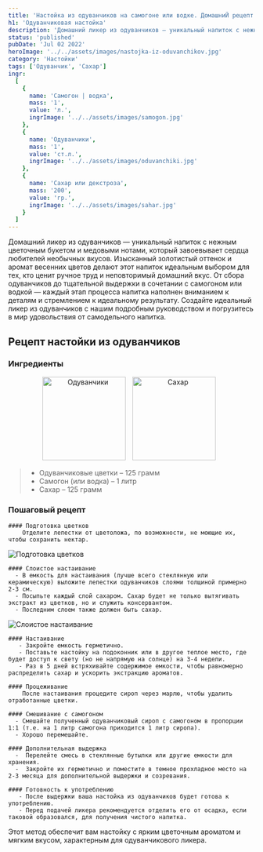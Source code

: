 ```yaml
---
title: 'Настойка из одуванчиков на самогоне или водке. ДомашниЙ рецепт'
h1: 'Одуванчиковая настойка'
description: 'Домашний ликер из одуванчиков — уникальный напиток с нежным цветочным букетом и медовыми нотами. Изысканный золотистый оттенок и аромат весенних цветов делают его идеальным выбором для ценителей ручного труда и домашнего вкуса'
status: 'published'
pubDate: 'Jul 02 2022'
heroImage: '../../assets/images/nastojka-iz-oduvanchikov.jpg'
category: 'Настойки'
tags: ['Одуванчик', 'Сахар']
ingr:
  [
    {
      name: 'Самогон | водка',
      mass: '1',
      value: 'л.',
      ingrImage: '../../assets/images/samogon.jpg'
    },
    {
      name: 'Одуванчики',
      mass: '1',
      value: 'ст.л.',
      ingrImage: '../../assets/images/oduvanchiki.jpg'
    },
    {
      name: 'Сахар или декстроза',
      mass: '200',
      value: 'гр.',
      ingrImage: '../../assets/images/sahar.jpg'
    }
  ]
---
```



Домашний ликер из одуванчиков — уникальный напиток с нежным цветочным букетом и медовыми нотами, который завоевывает сердца любителей необычных вкусов. Изысканный золотистый оттенок и аромат весенних цветов делают этот напиток идеальным выбором для тех, кто ценит ручное труд и неповторимый домашний вкус. От сбора одуванчиков до тщательной выдержки в сочетании с самогоном или водкой — каждый этап процесса напитка наполнен вниманием к деталям и стремлением к идеальному результату. Создайте идеальный ликер из одуванчиков с нашим подробным руководством и погрузитесь в мир удовольствия от самодельного напитка.

## Рецепт настойки из одуванчиков

### Ингредиенты

<p align='center'>
	<Image
		height='170'
		style='display: inline-block; margin-right: 10px;'
		src={img1}
		formats='avif'
		alt='Одуванчики'
	/>
	<Image
		height='170'
		style='display: inline-block; margin-right: 10px;'
		src={img2}
		formats='avif'
		alt='Сахар'
	/>
</p>

> - Одуванчиковые цветки – 125 грамм
> - Самогон (или водка) – 1 литр
> - Сахар – 125 грамм

### Пошаговый рецепт

    #### Подготовка цветков
        Отделите лепестки от цветоложа, по возможности, не моющие их, чтобы сохранить нектар.

<Image src={img3} formats='avif' alt='Подготовка цветков' />

    #### Слоистое настаивание
      - В емкость для настаивания (лучше всего стеклянную или керамическую) выложите лепестки одуванчиков слоями толщиной примерно 2-3 см.
      - Посыпьте каждый слой сахаром. Сахар будет не только вытягивать экстракт из цветков, но и служить консервантом.
      - Последним слоем также должен быть сахар.

<Image src={img4} formats='avif' alt='Слоистое настаивание' />

    #### Настаивание
       - Закройте емкость герметично.
       - Поставьте настойку на подоконник или в другое теплое место, где будет доступ к свету (но не напрямую на солнце) на 3-4 недели.
       - Раз в 5 дней встряхивайте содержимое емкости, чтобы равномерно распределить сахар и ускорить экстракцию ароматов.

    #### Процеживание
        После настаивания процедите сироп через марлю, чтобы удалить отработанные цветки.

    #### Смешивание с самогоном
      - Смешайте полученный одуванчиковый сироп с самогоном в пропорции 1:1 (т.е. на 1 литр самогона приходится 1 литр сиропа).
      - Хорошо перемешайте.

    #### Дополнительная выдержка
      -  Перелейте смесь в стеклянные бутылки или другие емкости для хранения.
      -  Закройте их герметично и поместите в темное прохладное место на 2-3 месяца для дополнительной выдержки и созревания.

    #### Готовность к употреблению
       - После выдержки ваша настойка из одуванчиков будет готова к употреблению.
       - Перед подачей ликера рекомендуется отделить его от осадка, если таковой образовался, для получения чистого напитка.

Этот метод обеспечит вам настойку с ярким цветочным ароматом и мягким вкусом, характерным для одуванчикового ликера.
